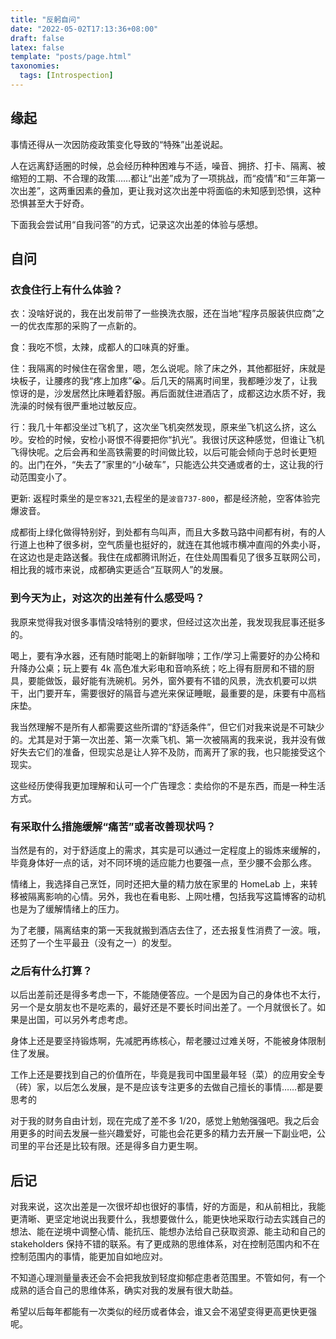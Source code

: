 ```yaml
---
title: "反躬自问"
date: "2022-05-02T17:13:36+08:00"
draft: false
latex: false
template: "posts/page.html"
taxonomies:
  tags: [Introspection]
---
```


## 缘起

事情还得从一次因防疫政策变化导致的“特殊”出差说起。

人在远离舒适圈的时候，总会经历种种困难与不适，噪音、拥挤、打卡、隔离、被缩短的工期、不合理的政策……都让“出差”成为了一项挑战，而“疫情”和“三年第一次出差”，这两重因素的叠加，更让我对这次出差中将面临的未知感到恐惧，这种恐惧甚至大于好奇。

下面我会尝试用“自我问答”的方式，记录这次出差的体验与感想。

<more />

## 自问

### 衣食住行上有什么体验？

衣：没啥好说的，我在出发前带了一些换洗衣服，还在当地“程序员服装供应商”之一的优衣库那的采购了一点新的。

食：我吃不惯，太辣，成都人的口味真的好重。

住：我隔离的时候住在宿舍里，嗯，怎么说呢。除了床之外，其他都挺好，床就是块板子，让腰疼的我“疼上加疼”😭。后几天的隔离时间里，我都睡沙发了，让我惊讶的是，沙发居然比床睡着舒服。再后面就住进酒店了，成都这边水质不好，我洗澡的时候有很严重地过敏反应。

行：我几十年都没坐过飞机了，这次坐飞机突然发现，原来坐飞机这么挤，这么吵。安检的时候，安检小哥恨不得要把你“扒光”。我很讨厌这种感觉，但谁让飞机飞得快呢。之后会再和坐高铁需要的时间做比较，以后可能会倾向于总时长更短的。出门在外，“失去了”家里的“小破车”，只能选公共交通或者的士，这让我的行动范围变小了。

更新: 返程时乘坐的是`空客321`,去程坐的是`波音737-800`，都是经济舱，空客体验完爆波音。

成都街上绿化做得特别好，到处都有鸟叫声，而且大多数马路中间都有树，有的人行道上也种了很多树，空气质量也挺好的，就连在其他城市横冲直闯的外卖小哥，在这边也是走路送餐。我住在成都腾讯附近，在住处周围看见了很多互联网公司，相比我的城市来说，成都确实更适合“互联网人”的发展。

### 到今天为止，对这次的出差有什么感受吗？

我原来觉得我对很多事情没啥特别的要求，但经过这次出差，我发现我屁事还挺多的。

喝上，要有净水器，还有随时能喝上的新鲜咖啡；工作/学习上需要好的办公椅和升降办公桌；玩上要有 4k 高色准大彩电和音响系统；吃上得有厨房和不错的厨具，要能做饭，最好能有洗碗机。另外，窗外要有不错的风景，洗衣机要可以烘干，出门要开车，需要很好的隔音与遮光来保证睡眠，最重要的是，床要有中高档床垫。

我当然理解不是所有人都需要这些所谓的“舒适条件”，但它们对我来说是不可缺少的。尤其是对于第一次出差、第一次乘飞机、第一次被隔离的我来说，我并没有做好失去它们的准备，但现实总是让人猝不及防，而离开了家的我，也只能接受这个现实。

这些经历使得我更加理解和认可一个广告理念：卖给你的不是东西，而是一种生活方式。

### 有采取什么措施缓解“痛苦”或者改善现状吗？

当然是有的，对于舒适度上的需求，其实是可以通过一定程度上的锻炼来缓解的，毕竟身体好一点的话，对不同环境的适应能力也要强一点，至少腰不会那么疼。

情绪上，我选择自己烹饪，同时还把大量的精力放在家里的 HomeLab 上，来转移被隔离影响的心情。另外，我也在看电影、上网吐槽，包括我写这篇博客的动机也是为了缓解情绪上的压力。

为了老腰，隔离结束的第一天我就搬到酒店去住了，还去报复性消费了一波。哦，还剪了一个生平最丑（没有之一）的发型。

### 之后有什么打算？

以后出差前还是得多考虑一下，不能随便答应。一个是因为自己的身体也不太行，另一个是女朋友也不是吃素的，最好还是不要长时间出差了。一个月就很长了。如果是出国，可以另外考虑考虑。

身体上还是要坚持锻炼啊，先减肥再练核心，帮老腰过过难关呀，不能被身体限制住了发展。

工作上还是要找到自己的价值所在，毕竟是我司中国里最年轻（菜）的应用安全专（砖）家，以后怎么发展，是不是应该专注更多的去做自己擅长的事情……都是要思考的

对于我的财务自由计划，现在完成了差不多 1/20，感觉上勉勉强强吧。我之后会用更多的时间去发展一些兴趣爱好，可能也会花更多的精力去开展一下副业吧，公司里的平台还是比较有限。还是得多自力更生啊。

## 后记

对我来说，这次出差是一次很坏却也很好的事情，好的方面是，和从前相比，我能更清晰、更坚定地说出我要什么，我想要做什么，能更快地采取行动去实践自己的想法、能在逆境中调整心情、能抗压、能想办法给自己获取资源、能主动和自己的 stakeholders 保持不错的联系。有了更成熟的思维体系，对在控制范围内和不在控制范围内的事情，能更加自如地应对。

不知道心理测量量表还会不会把我放到轻度抑郁症患者范围里。不管如何，有一个成熟的适合自己的思维体系，确实对我的发展有很大助益。

希望以后每年都能有一次类似的经历或者体会，谁又会不渴望变得更高更快更强呢。
